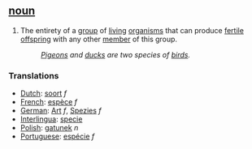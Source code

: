 == [[noun]] ==

# The entirety of a [[group]] of [[living]] [[organism]]s that can produce [[fertile]] [[offspring]] with any other [[member]] of this group.
#:''[[Pigeon]]s and [[duck]]s are two species of [[bird]]s.''

===Translations===
*[[Dutch]]: [[soort]] ''f''
*[[French]]: [[espèce]] ''f''
*[[German]]: [[Art]] ''f'', [[Spezies]] ''f''
*[[Interlingua]]: [[specie]]
*[[Polish]]: [[gatunek]] ''n''
*[[Portuguese]]: [[espécie]] ''f''